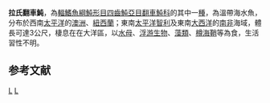 {{Speciesbox 
| taxon = Mola ramsayi
| authority = [[Giglioli|Giglioli]], 1883
| image =
| status = NE
| status_system = IUCN3.1
}}
'''拉氏翻車魨'''，為[[輻鰭魚綱|輻鰭魚綱]][[魨形目|魨形目]][[四齒魨亞目|四齒魨亞目]][[翻車魨科|翻車魨科]]的其中一[[種|種]]，為溫帶海水魚，分布於西南[[太平洋|太平洋]]的[[澳洲|澳洲]]、[[紐西蘭|紐西蘭]]；東南[[太平洋|太平洋]][[智利|智利]]及東南[[大西洋|大西洋]]的[[南非|南非]]海域，體長可達3公尺，棲息在在大洋區，以[[水母|水母]]、[[浮游生物|浮游生物]]、[[藻類|藻類]]、[[樽海鞘|樽海鞘]]等為食，生活習性不明。
==参考文献==
{{Reflist}}
{{Taxonbar}}

[[Category:翻車魨屬|L]]
[[Category:1883年描述的魚類|L]]